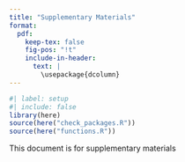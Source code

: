 ```yaml
---
title: "Supplementary Materials"
format:
  pdf:
    keep-tex: false
    fig-pos: "!t"
    include-in-header: 
      text: |
        \usepackage{dcolumn}
---
```


```r
#| label: setup
#| include: false
library(here)
source(here("check_packages.R"))
source(here("functions.R"))
```

This document is for supplementary materials